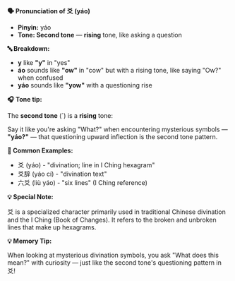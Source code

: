 **🗣️ Pronunciation of 爻 (yáo)**

- **Pinyin:** yáo
- **Tone: Second tone** — **rising** tone, like asking a question

**🔤 Breakdown:**

- **y** like **"y"** in "yes"
- **áo** sounds like **"ow"** in "cow" but with a rising tone, like saying "Ow?" when confused
- **yáo** sounds like **"yow"** with a questioning rise

**🎧 Tone tip:**

The **second tone** (´) is a **rising** tone:

Say it like you're asking "What?" when encountering mysterious symbols — **"yáo?"** — that
questioning upward inflection is the second tone pattern.

**📝 Common Examples:**

- 爻 (yáo) - "divination; line in I Ching hexagram"
- 爻辞 (yáo cí) - "divination text"
- 六爻 (liù yáo) - "six lines" (I Ching reference)

**💡 Special Note:**

爻 is a specialized character primarily used in traditional Chinese divination and the I Ching (Book
of Changes). It refers to the broken and unbroken lines that make up hexagrams.

**💡 Memory Tip:**

When looking at mysterious divination symbols, you ask "What does this mean?" with curiosity — just
like the second tone's questioning pattern in 爻!
